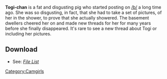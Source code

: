 '''Togi-chan''' is a fat and disgusting pig who started posting on [[/b/]] a long time ago. She was so disgusting, in fact, that she had to take a set of pictures, of her in the shower, to prove that she actually showered. The basement dwellers cheered her on and made new threads for her for many years before she finally disappeared. It's rare to see a new thread about Togi or including her pictures.

== Download ==
* See: ''[[List of Downloads#Togi-chan|File List]]''

{{CamwhoresWhoDeliver}}
[[Category:Camgirls]]
